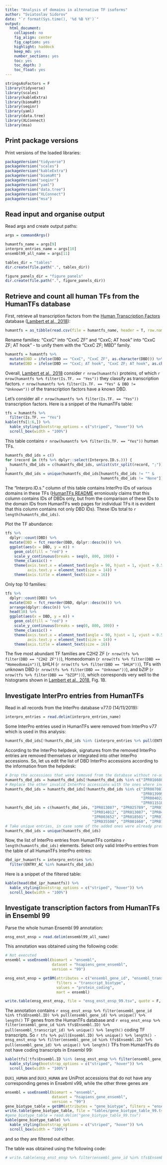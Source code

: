 ```yaml
---
title: "Analysis of domains in alternative TF isoforms"
author: "Sviatoslav Sidorov"
date: "`r format(Sys.time(), '%d %B %Y')`"
output:
  html_document:
    collapsed: no
    fig_align: center
    fig_caption: yes
    highlight: haddock
    keep_md: yes
    number_sections: yes
    toc: yes
    toc_depth: 3
    toc_float: yes
---
```


```r
stringsAsFactors = F
library(tidyverse)
library(scales)
library(kableExtra)
library(biomaRt)
library(seqinr)
library(yaml)
library(data.tree)
library(XLConnect)
library(msa)
```

## Print package versions

Print versions of the loaded libraries:

```r
packageVersion("tidyverse")
packageVersion("scales")
packageVersion("kableExtra")
packageVersion("biomaRt")
packageVersion("seqinr")
packageVersion("yaml")
packageVersion("data.tree")
packageVersion("XLConnect")
packageVersion("msa")
```

## Read input and organise output

Read args and create output paths:

```r
args = commandArgs()

humantfs_name = args[9]
interpro_entries_name = args[10]
ensembl99_all_name = args[11]

tables_dir = "tables"
dir.create(file.path(".", tables_dir))

figure_panels_dir = "figure_panels"
dir.create(file.path(".", figure_panels_dir))
```

## Retrieve and count all human TFs from the HumanTFs database

First, retrieve all transcription factors from the [Human Transcription Factors](http://humantfs.ccbr.utoronto.ca/index.php) database ([Lambert et al., 2018](https://www.sciencedirect.com/science/article/pii/S0092867418301065?via%3Dihub)):

```r
humantfs = as_tibble(read.csv(file = humantfs_name, header = T, row.names = 1))
```

Rename families: "CxxC" into "CxxC ZF" and "CxxC; AT hook" into "CxxC ZF; AT hook" - to unify them with the "CxxC ZF; MBD" family.

```r
humantfs = humantfs %>%
  mutate(DBD = ifelse(DBD == "CxxC", "CxxC ZF", as.character(DBD))) %>%
  mutate(DBD = ifelse(DBD == "CxxC; AT hook", "CxxC ZF; AT hook", as.character(DBD)))
```

Overall, [Lambert et al., 2018](https://www.sciencedirect.com/science/article/pii/S0092867418301065?via%3Dihub) consider `r nrow(humantfs)` proteins, of which `r nrow(humantfs %>% filter(Is.TF. == "Yes"))` they classify as transcription factors. `r nrow(humantfs %>% filter(Is.TF. == "Yes" & DBD != "Unknown"))` of the transcription factors have a known DBD.

Let's consider all `r nrow(humantfs %>% filter(Is.TF. == "Yes"))` transcription factors. Here is a snippet of the HumanTFs table:

```r
tfs = humantfs %>% 
  filter(Is.TF. == "Yes")
kable(tfs[1:6,]) %>%
  kable_styling(bootstrap_options = c("striped", "hover")) %>%
  scroll_box(width = "100%")
```

This table contains `r nrow(humantfs %>% filter(Is.TF. == "Yes"))` human TFs. 

```r
humantfs_dbd_ids = c()
for (record in (tfs %>% dplyr::select(Interpro.ID.s.))) {
  humantfs_dbd_ids = c(humantfs_dbd_ids, unlist(str_split(record, ";")))
}
humantfs_dbd_ids = unique(humantfs_dbd_ids[humantfs_dbd_ids != "" &
                                           humantfs_dbd_ids != "None"])
```

The "Interpro.ID.s." column of this table contains InterPro IDs of various domains in these TFs ([HumanTFs README](http://humantfs.ccbr.utoronto.ca/download/v_1.01/Readme_TFs_v_1.01.txt) erroniously claims that this column contains IDs of DBDs only, but from the comparison of these IDs to the domain IDs from HumanTFs web pages for individual TFs it is evident that this column contains not only DBD IDs). These IDs total to `r length(humantfs_dbd_ids)`.

Plot the TF abundance:

```r
tfs %>%
  dplyr::count(DBD) %>%
  mutate(DBD = fct_reorder(DBD, dplyr::desc(n))) %>%
  ggplot(aes(x = DBD, y = n)) +
    geom_col(fill = "red") +
    scale_y_continuous(breaks = seq(0, 800, 100)) +
    theme_classic() +
    theme(axis.text.x = element_text(angle = 90, hjust = 1, vjust = 0.5, size = 14),
          axis.text.y = element_text(size = 14)) +
    theme(axis.title = element_text(size = 16))
```

Only top 10 families:

```r
tfs %>%
  dplyr::count(DBD) %>%
  mutate(DBD = fct_reorder(DBD, dplyr::desc(n))) %>%
  arrange(dplyr::desc(n)) %>%
  head(10) %>%
  ggplot(aes(x = DBD, y = n)) +
    geom_col(fill = "red") +
    scale_y_continuous(breaks = seq(0, 800, 100)) +
    theme_classic() +
    theme(axis.text.x = element_text(angle = 90, hjust = 1, vjust = 0.5, size = 14),
          axis.text.y = element_text(size = 14)) +
    theme(axis.title = element_text(size = 16))
```

The five most abundant TF families are C2H2 ZF (`r nrow(tfs %>% filter(DBD == "C2H2 ZF"))`), Homeodomain (`r nrow(tfs %>% filter(DBD == "Homeodomain"))`), bHLH (`r nrow(tfs %>% filter(DBD == "bHLH"))`), TFs with unknown DBD (`r nrow(tfs %>% filter(DBD == "Unknown"))`), and bZIP (`r nrow(tfs %>% filter(DBD == "bZIP"))`), which corresponds very well to the histograms shown in [Lambert et al., 2018](https://www.sciencedirect.com/science/article/pii/S0092867418301065?via%3Dihub), Fig. 1B.

## Investigate InterPro entries from HumanTFs

Read in all records from the InterPro database v77.0 (14/11/2019):

```r
interpro_entries = read.delim(interpro_entries_name)
```

Some InterPro entries used in HumanTFs were removed from InterPro v77 which is used in this analysis:

```r
humantfs_dbd_ids[!humantfs_dbd_ids %in% (interpro_entries %>% pull(ENTRY_AC))]
```

According to the InterPro helpdesk, signatures from the removed InterPro entries are removed themselves or integrated into other InterPro accessions. So, let us edit the list of DBD InterPro accessions according to the information from the helpdesk:

```r
# Drop the accessions that were removed from the database without re-assignment
humantfs_dbd_ids = humantfs_dbd_ids[!humantfs_dbd_ids %in% c("IPR016608", "IPR003068", "IPR029780")]
# Replace the other invalid InterPro accessions with the ones where individual signatures were re-integrated
humantfs_dbd_ids = humantfs_dbd_ids[!humantfs_dbd_ids %in% c("IPR007087", "IPR013110", "IPR020478", "IPR021129",
                                                             "IPR013999", "IPR015880", "IPR013069", "IPR013723",
                                                             "IPR004022", "IPR018500", "IPR003606", "IPR008946",
                                                             "IPR011510", "IPR011038", "IPR006055")]
humantfs_dbd_ids = c(humantfs_dbd_ids, "IPR013087", "IPR025789", "IPR017956", "IPR001660",
                                       "IPR014012", "IPR013087", "IPR041661", "IPR000210",
                                       "IPR003652", "IPR018501", "IPR018501", "IPR007728",
                                       "IPR035500", "IPR001660", "IPR012674", "IPR013520")
# Take unique entries, in case some of the added ones were already present
humantfs_dbd_ids = unique(humantfs_dbd_ids)
```

Now, the list of InterPro entries from HumanTFs contains `r length(humantfs_dbd_ids)` elements. Select only valid InterPro entries from the table of all HumanTFs InterPro entries:

```r
dbd_ipr_humantfs = interpro_entries %>%
  filter(ENTRY_AC %in% humantfs_dbd_ids)
```

Here is a snippet of the filtered table:

```r
kable(head(dbd_ipr_humantfs)) %>%
  kable_styling(bootstrap_options = c("striped", "hover")) %>%
  scroll_box(width = "100%")
```

## Investigate transcription factors from HumanTFs in Ensembl 99

Parse the whole human Ensembl 99 annotation:

```r
ensg_enst_ensp = read.delim(ensembl99_all_name)
```

This annotation was obtained using the following code:

```r
# Not executed
ensembl = useEnsembl(biomart = "ensembl",
                     dataset = "hsapiens_gene_ensembl",
                     version = "99")

ensg_enst_ensp = getBM(attributes = c("ensembl_gene_id", "ensembl_transcript_id", "ensembl_peptide_id"),
                       filters = "transcript_biotype",
                       values = "protein_coding",
                       mart = ensembl)

write.table(ensg_enst_ensp, file = "ensg_enst_ensp_99.tsv", quote = F, sep = "\t", row.names = F)
```

The annotation contains `r ensg_enst_ensp %>% filter(ensembl_gene_id %in% tfs$Ensembl.ID) %>% pull(ensembl_gene_id) %>% unique() %>% length()` TF genes from the HumanTFs database and `r ensg_enst_ensp %>% filter(ensembl_gene_id %in% tfs$Ensembl.ID) %>% pull(ensembl_transcript_id) %>% unique() %>% length()` coding TF transcripts. So `r tfs %>% pull(Ensembl.ID) %>% unique() %>% length() - ensg_enst_ensp %>% filter(ensembl_gene_id %in% tfs$Ensembl.ID) %>% pull(ensembl_gene_id) %>% unique() %>% length()` TFs from HumanTFs do not have coding transcripts in Ensembl 99:

```r
kable(tfs[!tfs$Ensembl.ID %in% (ensg_enst_ensp %>% filter(ensembl_gene_id %in% tfs$Ensembl.ID) %>% pull(ensembl_gene_id) %>% unique()), "Ensembl.ID"]) %>%
  kable_styling(bootstrap_options = c("striped", "hover")) %>%
  scroll_box(width = "100%")
```

`DUX1_HUMAN` and `DUX3_HUMAN` are UniProt accessions that do not have any corresponding genes in Ensebml v99, while the other three genes are

```r
ensembl = useEnsembl(biomart = "ensembl",
                     dataset = "hsapiens_gene_ensembl",
                     version = "99")
gene_biotype_table = getBM(attributes = "gene_biotype", filters = "ensembl_gene_id", values = c("ENSG00000249459", "ENSG00000214189", "ENSG00000228623"), mart = ensembl)
write.table(gene_biotype_table, file = "tables/gene_biotype_table_99.tsv", quote = F, sep = "\t", row.names = F)
#gene_biotype_table = read.delim("gene_biotype_table_99.tsv")
kable(gene_biotype_table) %>%
  kable_styling(bootstrap_options = c("striped", "hover")) %>%
  scroll_box(width = "100%")
```

and so they are filtered out either.

The table was obtained using the following code:

```r
# write.table(ensg_enst_ensp %>% filter(ensembl_gene_id %in% tfs$Ensembl.ID), file = "ensg_enst_ensp_99_tfs.tsv", quote = F, sep = "\t", row.names = F)
```